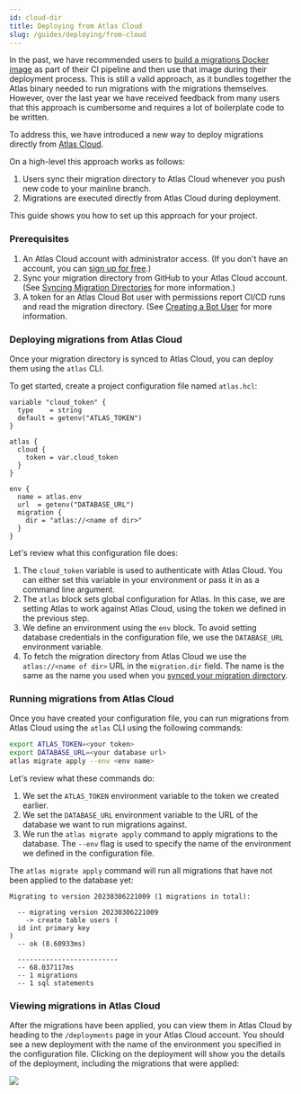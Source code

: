 ```yaml
---
id: cloud-dir
title: Deploying from Atlas Cloud
slug: /guides/deploying/from-cloud
---
```

In the past, we have recommended users to [build a migrations Docker image](image.md) as part of their
CI pipeline and then use that image during their deployment process. This is still a valid approach,
as it bundles together the Atlas binary needed to run migrations with the migrations themselves.
However, over the last year we have received feedback from many users that this approach is cumbersome
and requires a lot of boilerplate code to be written.

To address this, we have introduced a new way to deploy migrations directly from [Atlas Cloud](https://atlasgo.cloud).

On a high-level this approach works as follows:
1. Users sync their migration directory to Atlas Cloud whenever you push new code to your mainline branch.
2. Migrations are executed directly from Atlas Cloud during deployment.

This guide shows you how to set up this approach for your project.

### Prerequisites

1. An Atlas Cloud account with administrator access. (If you don't have an account, you can [sign up for free](https://atlasgo.cloud/).)
2. Sync your migration directory from GitHub to your Atlas Cloud account. (See [Syncing Migration Directories](/cloud/directories) for more information.)
3. A token for an Atlas Cloud Bot user with permissions report CI/CD runs and read the migration directory.
   (See [Creating a Bot User](../../cloud/bot.mdx) for more information.

### Deploying migrations from Atlas Cloud

Once your migration directory is synced to Atlas Cloud, you can deploy them using the `atlas` CLI.

To get started, create a project configuration file named `atlas.hcl`:

```hcl
variable "cloud_token" {
  type    = string
  default = getenv("ATLAS_TOKEN")
}

atlas {
  cloud {
    token = var.cloud_token
  }
}

env {
  name = atlas.env
  url  = getenv("DATABASE_URL")
  migration {
    dir = "atlas://<name of dir>"
  }
}
```

Let's review what this configuration file does:
1. The `cloud_token` variable is used to authenticate with Atlas Cloud. You can either set this variable
   in your environment or pass it in as a command line argument.
2. The `atlas` block sets global configuration for Atlas. In this case, we are setting Atlas to work against
   Atlas Cloud, using the token we defined in the previous step.
3. We define an environment using the `env` block.
   To avoid setting database credentials in the configuration file, we use the `DATABASE_URL` environment variable.
4. To fetch the migration directory from Atlas Cloud we use the `atlas://<name of dir>` URL in the `migration.dir` field.
   The name is the same as the name you used when you [synced your migration directory](../../cloud/directory.mdx).

### Running migrations from Atlas Cloud

Once you have created your configuration file, you can run migrations from Atlas Cloud using the `atlas` CLI
using the following commands:

```bash
export ATLAS_TOKEN=<your token>
export DATABASE_URL=<your database url>
atlas migrate apply --env <env name>
```

Let's review what these commands do:
1. We set the `ATLAS_TOKEN` environment variable to the token we created earlier.
2. We set the `DATABASE_URL` environment variable to the URL of the database we want to run migrations against.
3. We run the `atlas migrate apply` command to apply migrations to the database. The `--env` flag is used to specify
   the name of the environment we defined in the configuration file.

The `atlas migrate apply` command will run all migrations that have not been applied to the database yet:

```
Migrating to version 20230306221009 (1 migrations in total):

  -- migrating version 20230306221009
    -> create table users (
  id int primary key
)
  -- ok (8.60933ms)

  -------------------------
  -- 68.037117ms
  -- 1 migrations
  -- 1 sql statements
```

### Viewing migrations in Atlas Cloud

After the migrations have been applied, you can view them in Atlas Cloud by heading to the `/deployments` page
in your Atlas Cloud account. You should see a new deployment with the name of the environment you specified in
the configuration file. Clicking on the deployment will show you the details of the deployment, including the
migrations that were applied:

![](https://atlasgo.io/uploads/cloud/bots/migration-detail.png)
